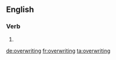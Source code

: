 ==English==

===Verb===
{{head|en}}

# {{present participle of|overwrite|lang=en}}

[[de:overwriting]]
[[fr:overwriting]]
[[ta:overwriting]]
